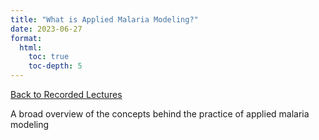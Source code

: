 ```yaml
---
title: "What is Applied Malaria Modeling?"
date: 2023-06-27
format: 
  html: 
    toc: true
    toc-depth: 5
---
```

[[Back to Recorded Lectures](../recorded_lectures.qmd)]{.aside}

A broad overview of the concepts behind the practice of applied malaria modeling